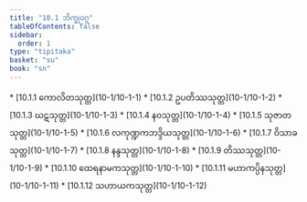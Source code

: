 ```yaml
---
title: "10.1 ဘိက္ခုဝဂ္ဂ"
tableOfContents: false
sidebar:
  order: 1
type: "tipitaka"
basket: "su"
book: "sn"
---
```



<DynamicBreadcrumb />



<TableOfContents book="sn" section="10.1">
* [10.1.1 ကောလိတသုတ္တ](10-1/10-1-1)
* [10.1.2 ဥပတိဿသုတ္တ](10-1/10-1-2)
* [10.1.3 ဃဋသုတ္တ](10-1/10-1-3)
* [10.1.4 နဝသုတ္တ](10-1/10-1-4)
* [10.1.5 သုဇာတသုတ္တ](10-1/10-1-5)
* [10.1.6 လကုဏ္ဍကဘဒ္ဒိယသုတ္တ](10-1/10-1-6)
* [10.1.7 ဝိသာခသုတ္တ](10-1/10-1-7)
* [10.1.8 နန္ဒသုတ္တ](10-1/10-1-8)
* [10.1.9 တိဿသုတ္တ](10-1/10-1-9)
* [10.1.10 ထေရနာမကသုတ္တ](10-1/10-1-10)
* [10.1.11 မဟာကပ္ပိနသုတ္တ](10-1/10-1-11)
* [10.1.12 သဟာယကသုတ္တ](10-1/10-1-12)
</TableOfContents>